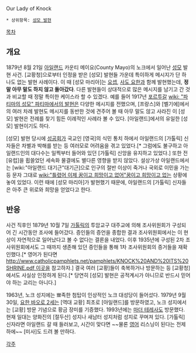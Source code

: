 Our Lady of Knock

 * 상위항목: [[성모 발현]]

[[목차]]
== 개요 ==
1879년 8월 21일 [[아일랜드]] 카운티 메이요(County Mayo)의 노크에서 일어난 [[성모]] 발현 사건. [교황청]으로부터 인정을 받은 [성모] 발현들 가운데 특이하게 메시지가 단 하나도 없는 발현 사례이다. 이 때 [성모 마리아]는 [[요셉]], [[사도 요한]]과 함께 발현했는데, '''정말 아무 말도 하지 않고 돌아갔다'''. 다른 발현들이 상대적으로 많은 메시지를 남기고 간 것과 비교할 때 정말 특이한 케이스라 할 수 있겠다. 예를 들어 1917년 [[포르투갈]] [[wiki: "파티마의 성모" 파티마에서의 발현]]은 다양한 메시지를 전했으며, [프랑스]와 [벨기에]에서의 여러 차례 발현도 메시지를 동반한 것에 견주어 볼 때 아무 말도 않고 사라진 이 [성모] 발현은 전례를 찾기 힘든 이례적인 사례라 볼 수 있다. [아일랜드]에서의 유일한 [성모] 발현이기도 하다.

[성모] 발현 당시에 [[성공회]]가 국교인 [영국]의 식민 통치 하에서 아일랜드의 [가톨릭] 신자들은 차별과 박해를 받는 등 여러모로 어려움을 겪고 있었다.[* 그럼에도 불구하고 아일랜드인의 대다수는 일찍부터 들어와 있던 [가톨릭] 신앙을 유지하고 있었다.] 또한 전 [유럽]을 휩쓸었던 세속화 물결에도 별다른 영향을 받지 않았다. 설상가상 아일랜드에서는 [wiki:"아일랜드 대기근"대기근]으로 인구의 절반 이상이 죽거나 국외로 이민을 가는 등 문자 그대로 [[wiki:"틀렸어 이제 꿈이고 희망이고 없어"꿈이고 희망이고 없는]] 상황에 놓여 있었다. 이런 때에 [성모 마리아]가 발현했기 때문에, 아일랜드의 [가톨릭] 신자들은 아주 큰 위로와 희망을 얻었다고 한다.

== 반응 ==
사건 직후인 1879년 10월 7일 [[가톨릭]]의 투암교구 대주교에 의해 조사위원회가 구성되어 긴 시간동안 조사에 들어갔다. 증인들의 증언을 종합한 결과 조사위원회에서는 이 현상이 자연적으로 일어났다고 볼 수 없다는 결론을 내었다. 이후 1935년에 구성된 2차 조사위원회에서도 그 때까지 생존해 있던 증인들을 통해 1차 조사위원회의 증거들을 재확인했다.[* 영어가 된다면 [[http://www.catholicpamphlets.net/pamphlets/KNOCK%20AND%20ITS%20SHRINE.pdf 이곳]]을 참고하자.] 결국 여러 [교황]들이 축복하거나 방문하는 등 [교황청]에서도 사실상 인정하게 된다.[* 당연히 [성모] 발현은 공적계시가 아니므로 반드시 믿어야 하는 교리는 아니다.]

1963년, 노크 성지에는 뾰족한 첨탑이 인상적인 노크 대성당이 들어섰다. 1979년 9월 30일, [[요한 바오로 2세]]는 [역대 교황] 최초로 [아일랜드]를 방문하였고, 노크 성지에서는 [교황] 방문 기념으로 황금 장미를 기증했다. 1993년에는 [[마더 테레사]]도 방문했다. 현재 일대는 양화진의 [절두산] 성지나 새남터 성지처럼 성지로 꾸며져 있다. [가톨릭] 신자라면 아일랜드 갈 때 들러보고, 시간이 맞다면 ~~물론 [[영어]] 리스닝이 된다는 전제 하에~~ [미사]도 드려 볼 만하다.

[[각주]]

